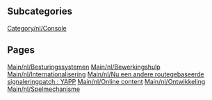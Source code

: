 
== Subcategories ==
[[Category/nl/Console]]

== Pages ==
[[Main/nl/Besturingssystemen]]
[[Main/nl/Bewerkingshulp]]
[[Main/nl/Internationalisering]]
[[Main/nl/Nu een andere routegebaseerde signaleringpatch : YAPP]]
[[Main/nl/Online content]]
[[Main/nl/Ontwikkeling]]
[[Main/nl/Spelmechanisme]]
